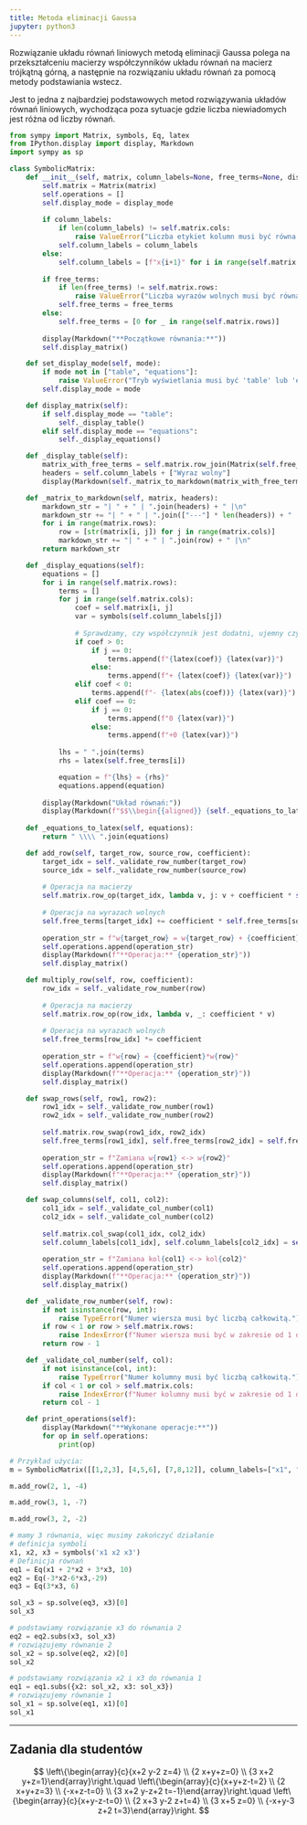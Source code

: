 ```yaml
---
title: Metoda eliminacji Gaussa
jupyter: python3
---
```



Rozwiązanie układu równań liniowych metodą eliminacji Gaussa polega na przekształceniu macierzy współczynników układu równań na macierz trójkątną górną, a następnie na rozwiązaniu układu równań za pomocą metody podstawiania wstecz. 

Jest to jedna z najbardziej podstawowych metod rozwiązywania układów równań liniowych, wychodząca poza sytuacje gdzie liczba niewiadomych jest różna od liczby równań.


```python
from sympy import Matrix, symbols, Eq, latex
from IPython.display import display, Markdown
import sympy as sp

class SymbolicMatrix:
    def __init__(self, matrix, column_labels=None, free_terms=None, display_mode="table"):
        self.matrix = Matrix(matrix)
        self.operations = []
        self.display_mode = display_mode
        
        if column_labels:
            if len(column_labels) != self.matrix.cols:
                raise ValueError("Liczba etykiet kolumn musi być równa liczbie kolumn w macierzy.")
            self.column_labels = column_labels
        else:
            self.column_labels = [f"x{i+1}" for i in range(self.matrix.cols)]
        
        if free_terms:
            if len(free_terms) != self.matrix.rows:
                raise ValueError("Liczba wyrazów wolnych musi być równa liczbie wierszy w macierzy.")
            self.free_terms = free_terms
        else:
            self.free_terms = [0 for _ in range(self.matrix.rows)]
        
        display(Markdown("**Początkowe równania:**"))
        self.display_matrix()

    def set_display_mode(self, mode):
        if mode not in ["table", "equations"]:
            raise ValueError("Tryb wyświetlania musi być 'table' lub 'equations'.")
        self.display_mode = mode

    def display_matrix(self):
        if self.display_mode == "table":
            self._display_table()
        elif self.display_mode == "equations":
            self._display_equations()

    def _display_table(self):
        matrix_with_free_terms = self.matrix.row_join(Matrix(self.free_terms))
        headers = self.column_labels + ["Wyraz wolny"]
        display(Markdown(self._matrix_to_markdown(matrix_with_free_terms, headers)))

    def _matrix_to_markdown(self, matrix, headers):
        markdown_str = "| " + " | ".join(headers) + " |\n"
        markdown_str += "| " + " | ".join(["---"] * len(headers)) + " |\n"
        for i in range(matrix.rows):
            row = [str(matrix[i, j]) for j in range(matrix.cols)]
            markdown_str += "| " + " | ".join(row) + " |\n"
        return markdown_str

    def _display_equations(self):
        equations = []
        for i in range(self.matrix.rows):
            terms = []
            for j in range(self.matrix.cols):
                coef = self.matrix[i, j]
                var = symbols(self.column_labels[j])
                
                # Sprawdzamy, czy współczynnik jest dodatni, ujemny czy zero
                if coef > 0:
                    if j == 0:
                        terms.append(f"{latex(coef)} {latex(var)}")
                    else:
                        terms.append(f"+ {latex(coef)} {latex(var)}")
                elif coef < 0:
                    terms.append(f"- {latex(abs(coef))} {latex(var)}")
                elif coef == 0:
                    if j == 0:
                        terms.append(f"0 {latex(var)}")
                    else:
                        terms.append(f"+0 {latex(var)}")
            
            lhs = " ".join(terms)
            rhs = latex(self.free_terms[i])

            equation = f"{lhs} = {rhs}"
            equations.append(equation)
        
        display(Markdown("Układ równań:"))
        display(Markdown(f"$$\\begin{{aligned}} {self._equations_to_latex(equations)} \\end{{aligned}}$$"))
    
    def _equations_to_latex(self, equations):
        return " \\\\ ".join(equations)

    def add_row(self, target_row, source_row, coefficient):
        target_idx = self._validate_row_number(target_row)
        source_idx = self._validate_row_number(source_row)
        
        # Operacja na macierzy
        self.matrix.row_op(target_idx, lambda v, j: v + coefficient * self.matrix[source_idx, j])
        
        # Operacja na wyrazach wolnych
        self.free_terms[target_idx] += coefficient * self.free_terms[source_idx]
        
        operation_str = f"w{target_row} = w{target_row} + {coefficient}*w{source_row}"
        self.operations.append(operation_str)
        display(Markdown(f"**Operacja:** {operation_str}"))
        self.display_matrix()

    def multiply_row(self, row, coefficient):
        row_idx = self._validate_row_number(row)
        
        # Operacja na macierzy
        self.matrix.row_op(row_idx, lambda v, _: coefficient * v)
        
        # Operacja na wyrazach wolnych
        self.free_terms[row_idx] *= coefficient
        
        operation_str = f"w{row} = {coefficient}*w{row}"
        self.operations.append(operation_str)
        display(Markdown(f"**Operacja:** {operation_str}"))
        self.display_matrix()

    def swap_rows(self, row1, row2):
        row1_idx = self._validate_row_number(row1)
        row2_idx = self._validate_row_number(row2)
        
        self.matrix.row_swap(row1_idx, row2_idx)
        self.free_terms[row1_idx], self.free_terms[row2_idx] = self.free_terms[row2_idx], self.free_terms[row1_idx]
        
        operation_str = f"Zamiana w{row1} <-> w{row2}"
        self.operations.append(operation_str)
        display(Markdown(f"**Operacja:** {operation_str}"))
        self.display_matrix()

    def swap_columns(self, col1, col2):
        col1_idx = self._validate_col_number(col1)
        col2_idx = self._validate_col_number(col2)
        
        self.matrix.col_swap(col1_idx, col2_idx)
        self.column_labels[col1_idx], self.column_labels[col2_idx] = self.column_labels[col2_idx], self.column_labels[col1_idx]
        
        operation_str = f"Zamiana kol{col1} <-> kol{col2}"
        self.operations.append(operation_str)
        display(Markdown(f"**Operacja:** {operation_str}"))
        self.display_matrix()

    def _validate_row_number(self, row):
        if not isinstance(row, int):
            raise TypeError("Numer wiersza musi być liczbą całkowitą.")
        if row < 1 or row > self.matrix.rows:
            raise IndexError(f"Numer wiersza musi być w zakresie od 1 do {self.matrix.rows}.")
        return row - 1

    def _validate_col_number(self, col):
        if not isinstance(col, int):
            raise TypeError("Numer kolumny musi być liczbą całkowitą.")
        if col < 1 or col > self.matrix.cols:
            raise IndexError(f"Numer kolumny musi być w zakresie od 1 do {self.matrix.cols}.")
        return col - 1

    def print_operations(self):
        display(Markdown("**Wykonane operacje:**"))
        for op in self.operations:
            print(op)

# Przykład użycia:
m = SymbolicMatrix([[1,2,3], [4,5,6], [7,8,12]], column_labels=["x1", "x2", "x3"], free_terms=[10, 11, 18], display_mode="equations")
```

```python
m.add_row(2, 1, -4)
```

```python
m.add_row(3, 1, -7)
```

```python
m.add_row(3, 2, -2)
```

```python
# mamy 3 równania, więc musimy zakończyć działanie
# definicja symboli
x1, x2, x3 = symbols('x1 x2 x3')
# Definicja równań
eq1 = Eq(x1 + 2*x2 + 3*x3, 10)
eq2 = Eq(-3*x2-6*x3,-29)
eq3 = Eq(3*x3, 6)
```

```python
sol_x3 = sp.solve(eq3, x3)[0]
sol_x3
```

```python
# podstawiamy rozwiązanie x3 do równania 2
eq2 = eq2.subs(x3, sol_x3)
# rozwiązujemy równanie 2
sol_x2 = sp.solve(eq2, x2)[0]
sol_x2
```

```python
# podstawiamy rozwiązania x2 i x3 do równania 1
eq1 = eq1.subs({x2: sol_x2, x3: sol_x3})
# rozwiązujemy równanie 1
sol_x1 = sp.solve(eq1, x1)[0]
sol_x1
```

---

## Zadania dla studentów

$$
\left\{\begin{array}{c}{x+2 y-2 z=4} \\ {2 x+y+z=0} \\ {3 x+2 y+z=1}\end{array}\right.\quad
\left\{\begin{array}{c}{x+y+z-t=2} \\ {2 x+y+z=3} \\ {-x+z-t=0} \\ {3 x+2 y-z+2 t=-1}\end{array}\right.\quad
\left\{\begin{array}{c}{x+y-z-t=0} \\ {2 x+3 y-2 z+t=4} \\ {3 x+5 z=0} \\ {-x+y-3 z+2 t=3}\end{array}\right.
$$



